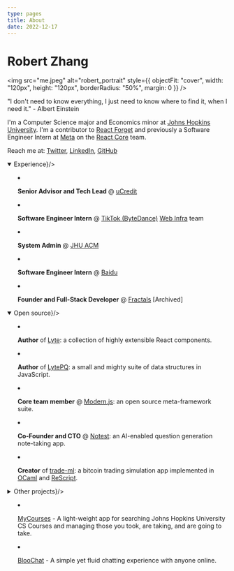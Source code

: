 ```yaml
---
type: pages
title: About
date: 2022-12-17
---
```


<div style={{display: "flex", justifyContent: "space-between", alignItems: "center"}}>
  <h1 style={{margin: 0}}>Robert Zhang</h1>

  <img
    src="me.jpeg"
    alt="robert_portrait"
    style={{
      objectFit: "cover",
      width: "120px",
      height: "120px",
      borderRadius: "50%",
      margin: 0
    }}
  />
</div>

<div
  style={{
    fontStyle: "italic",
    fontWeight: 500,
    fontSize: "0.9rem",
    margin: 0,
  }}
>
  "I don't need to know everything, I just need to know where to find it, when I
  need it." - Albert Einstein
</div>

I'm a Computer Science major and Economics minor at [Johns Hopkins University](https://www.jhu.edu).
I'm a contributor to [React Forget](https://www.youtube.com/watch?v=lGEMwh32soc) and previously a
Software Engineer Intern at [Meta](https://about.meta.com) on the [React Core](https://reactjs.org/community/team.html#acknowledgements) team.

Reach me at: [Twitter](https://twitter.com/jiaxuanzhang01), [LinkedIn](https://www.linkedin.com/in/~rz), [GitHub](https://github.com/robertzhidealx)

<details open><summary children={<strong style={{fontSize: '1.2rem', paddingLeft: '5px'}}>Experience</strong>}/>

<style jsx="true">{`
  summary:not(:focus-visible):focus {
    outline: none;
  }
`}</style>

- <strong>Senior Advisor and Tech Lead</strong> @ [uCredit](https://ucredit.me/team)

- <strong>Software Engineer Intern</strong> @ [TikTok (ByteDance)](https://www.tiktok.com/)
  [Web Infra](https://webinfra.org) team

- <strong>System Admin</strong> @ [JHU ACM](https://jhuacm.com)

- <strong>Software Engineer Intern</strong> @ [Baidu](http://usa.baidu.com/)

- <strong>Founder and Full-Stack Developer</strong> @ [Fractals](https://fractal-docs.vercel.app)
  [Archived]

</details>

<details open><summary children={<strong style={{fontSize: '1.2rem', paddingLeft: '5px'}}>Open source</strong>}/>

<style jsx>{`
  summary:not(:focus-visible):focus {
    outline: none;
  }
`}</style>

- <strong>Author</strong> of [Lyte](https://github.com/robertzhidealx/lyte): a collection
  of highly extensible React components.

- <strong>Author</strong> of [LytePQ](https://github.com/robertzhidealx/lytepq):
  a small and mighty suite of data structures in JavaScript.

- <strong>Core team member</strong> @ [Modern.js](https://github.com/modern-js-dev/modern.js):
  an open source meta-framework suite.

- <strong>Co-Founder and CTO</strong> @ [Notest](https://github.com/robertzhidealx/notest):
  an AI-enabled question generation note-taking app.

- <strong>Creator</strong> of [trade-ml](https://github.com/robertzhidealx/trade-ml):
  a bitcoin trading simulation app implemented in [OCaml](https://ocaml.org) and
  [ReScript](https://rescript-lang.org).

</details>

<details><summary children={<strong style={{fontSize: '1.2rem', paddingLeft: '5px'}}>Other projects</strong>}/>

<style jsx>{`
  summary:not(:focus-visible):focus {
    outline: none;
  }
`}</style>

- [MyCourses](https://mycourses-robertzhang.netlify.app/) - A light-weight app for searching Johns Hopkins University CS Courses and managing those you took, are taking, and are going to take.

- [BlooChat](https://outtadabloo-robertzhang.herokuapp.com/) - A simple yet fluid chatting experience with anyone online.

</details>
